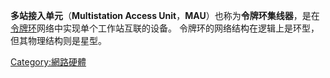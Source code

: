 {{Unreferenced|time=2021-12-27T03:50:31+00:00}}
'''多站接入单元'''（'''Multistation Access Unit'''，'''MAU'''）也称为'''令牌环集线器'''，是在[[令牌环|令牌环]]网络中实现单个工作站互联的设备。
令牌环的网络结构在逻辑上是环型，但其物理结构则是星型。

[[Category:網路硬體|Category:網路硬體]]